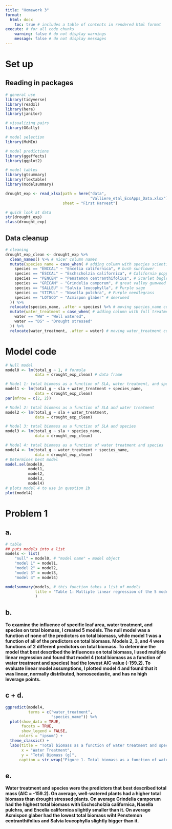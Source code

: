 ```yaml
---
title: "Homework 3"
format: 
  html: docx
    toc: true # includes a table of contents in rendered html format
execute: # for all code chunks
    warning: false # do not display warnings
    message: false # do not display messages
---
```


# Set up

## Reading in packages
```r
# general use
library(tidyverse)
library(readxl)
library(here)
library(janitor)

# visualizing pairs
library(GGally)

# model selection
library(MuMIn)

# model predictions
library(ggeffects)
library(ggplot2)

# model tables
library(gtsummary)
library(flextable)
library(modelsummary)

drought_exp <- read_xlsx(path = here("data", 
                                     "Valliere_etal_EcoApps_Data.xlsx"),
                         sheet = "First Harvest")

# quick look at data 
str(drought_exp)
class(drought_exp)
```

## Data cleanup
```r
# cleaning
drought_exp_clean <- drought_exp %>% 
  clean_names() %>% # nicer column names
  mutate(species_name = case_when( # adding column with species scientific names
    species == "ENCCAL" ~ "Encelia californica", # bush sunflower
    species == "ESCCAL" ~ "Eschscholzia californica", # California poppy
    species == "PENCEN" ~ "Penstemon centranthifolius", # Scarlet bugler
    species == "GRICAM" ~ "Grindelia camporum", # great valley gumweed
    species == "SALLEU" ~ "Salvia leucophylla", # Purple sage
    species == "STIPUL" ~ "Nasella pulchra", # Purple needlegrass
    species == "LOTSCO" ~ "Acmispon glaber" # deerweed
  )) %>% 
  relocate(species_name, .after = species) %>% # moving species_name column after species
  mutate(water_treatment = case_when( # adding column with full treatment names
    water == "WW" ~ "Well watered",
    water == "DS" ~ "Drought stressed"
  )) %>% 
  relocate(water_treatment, .after = water) # moving water_treatment column after water
```

# Model code
```r
# Null model
model0 <- lm(total_g ~ 1, # formula
             data = drought_exp_clean) # data frame

# Model 1: total biomass as a function of SLA, water treatment, and species
model1 <- lm(total_g ~ sla + water_treatment + species_name,
             data = drought_exp_clean)
par(mfrow = c(2, 2))

# Model 2: total biomass as a function of SLA and water treatment
model2 <- lm(total_g ~ sla + water_treatment,
             data = drought_exp_clean)

# Model 3: total biomass as a function of SLA and species
model3 <- lm(total_g ~ sla + species_name,
             data = drought_exp_clean)

# Model 4: total biomass as a function of water treatment and species
model4 <- lm(total_g ~ water_treatment + species_name,
             data = drought_exp_clean)
# Determines best model
model.sel(model0,
          model1, 
          model2, 
          model3,
          model4)
# plots model 4 to use in question 1b
plot(model4)

```

# Problem 1
## a. 
```r

# table
## puts models into a list
models <- list( 
    "null" = model0, # "model name" = model object
    "model 1" = model1,
    "model 2" = model2,
    "model 3" = model3,
    "model 4" = model4)

modelsummary(models, # this function takes a list of models
             title = "Table 1: Multiple linear regression of the 5 models. The rows showcase the predictors for each model. The columns show each numbered model." # table title
             ) 


```

## b.
**To examine the influence of specific leaf area, water treatment, and species on total biomass, I created 5 models. The null model was a function of none of the predictors on total biomass, while model 1 was a function of all of the predictors on total biomass. Models 2, 3, and 4 were functions of 2 different predictors on total biomass. To determine the model that best described the influences on total biomass, I used multiple linear regression and found that model 4 (total biomass as a function of water treatment and species) had the lowest AIC value (-159.2). To evaluate linear model assumptions, I plotted model 4 and found that it was linear, normally distributed, homoscedastic, and has no high leverage points.**

## c + d.
```r
ggpredict(model4, 
          terms = c("water_treatment", 
                    "species_name")) %>% 
  plot(show_data = TRUE,
       facets = TRUE,
       show_legend = FALSE,
      colors = "ipsum") +
  theme_classic() +
  labs(title = "Total biomass as a function of water treatment and species",
       x = "Water Treatment",
       y = "Total Biomass (g)",
      caption = str_wrap("Figure 1. Total biomass as a function of water treatment and species. The darkest dot represents the model prediction and the transparent dots represent the underlying data. Data source: Valliere JM, Zhang J, Sharifi MR, Rundel PW. Can we condition native plants to increase drought tolerance and improve restoration success? Ecol Appl. 2019 Apr;29(3):e01863. doi: 10.1002/eap.1863. Epub 2019 Mar 4. PMID: 30831005."))
```

## e.
**Water treatment and species were the predictors that best described total mass (AIC = -159.2). On average, well-watered plants had a higher total biomass than drought stressed plants. On average Grindelia camporum had the highest total biomass with Eschscholzia californica, Nasella pulchra, and Encelia californica slightly smaller than it. On average Acmispon glaber had the lowest total biomass wiht Penstemon centranthifolius and Salvia leucophylla slightly bigger than it.**
